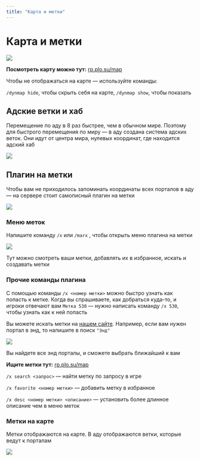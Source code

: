 ```yaml
---
title: "Карта и метки"
---
```


# Карта и метки

![](/assets/features/map.png)

<CustomBlock type="note">

**Посмотреть карту можно тут:** [rp.plo.su/map](https://rp.plo.su/map)

</CustomBlock>

Чтобы не отображаться на карте — используйте команды: 

`/dynmap hide`, чтобы скрыть себя на карте, `/dynmap show`, чтобы показать

## Адские ветки и хаб

Перемещение по аду в 8 раз быстрее, чем в обычном мире. Поэтому для быстрого перемещения по миру — в аду создана система адских веток. Они идут от центра мира, нулевых координат, где находится адский хаб

![](/assets/features/hub.png)

## Плагин на метки

Чтобы вам не приходилось запоминать координаты всех порталов в аду — на сервере стоит самописный плагин на метки

![](/assets/features/marx_info.png)

### Меню меток

Напишите команду `/x` или `/marx` , чтобы открыть меню плагина на метки

![](/assets/features/marx.png)

 Тут можно смотреть ваши метки, добавлять их в избранное, искать и создавать метки

### Прочие команды плагина

С помощью команды `/x <номер метки>` можно быстро узнать как попасть к метке. Когда вы спрашиваете, как добраться куда-то, и игроки отвечают вам `Метка 530` — нужно написать команду `/x 530`, чтобы узнать как к ней попасть

Вы можете искать метки на [нашем сайте](rp.plo.su/map/). Например, если вам нужен портал в энд, то напишите в поиск `"Энд"`

![](/assets/features/marx_site.png)

Вы найдете все энд порталы, и сможете выбрать ближайший к вам

<CustomBlock type="note">

**Ищите метки тут:** [rp.plo.su/map](https://rp.plo.su/map/)

</CustomBlock>

`/x search <запрос>` — найти метку по запросу в игре

`/x favorite <номер метки>` — добавить метку в избранное

`/x desc <номер метки> <описание>` — установить более длинное описание чем в меню меток

### Метки на карте

Метки отображаются на карте. В аду отображаются ветки, которые ведут к порталам

![](/assets/features/map_nether.png)